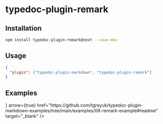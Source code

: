 
# typedoc-plugin-remark

<PackageDescription pjson={pjson} />

## Installation

```sh npm2yarn
npm install typedoc-plugin-remark@next --save-dev
```

## Usage

```json filename="typedoc.json"
{
  "plugin": ["typedoc-plugin-markdown", "typedoc-plugin-remark"]
}
```

## Examples

<Cards num={2}>
  <Cards.Card
    title="View on GitHub"
    icon={<FontAwesomeIcon icon={faGithub} />}
    arrow={true}
    href="https://github.com/tgreyuk/typedoc-plugin-markdown-examples/tree/main/examples/09-remark-example#readme"
    target="_blank"
  />
</Cards>
